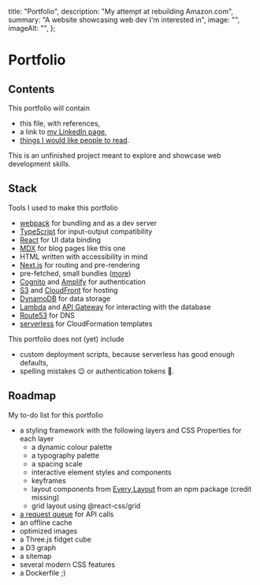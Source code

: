   title: "Portfolio",
  description: "My attempt at rebuilding Amazon.com",
  summary: "A website showcasing web dev I'm interested in",
  image: "",
  imageAlt: "",
};

# Portfolio

## Contents

This portfolio will contain

*   this file, with references,
*   a link to [my LinkedIn page](https://www.linkedin.com/in/aleksander-sobieraj/),
*   [things I would like people to read](/blog).

This is an unfinished project meant to explore and showcase web development skills.

## Stack

Tools I used to make this portfolio

*   [webpack](https://webpack.js.org/) for bundling and as a dev server
*   [TypeScript](https://www.typescriptlang.org/) for input-output compatibility
*   [React](https://reactjs.org/) for UI data binding
*   [MDX](https://mdxjs.com/) for blog pages like this one
*   HTML written with accessibility in mind
*   [Next.js](https://nextjs.org/) for routing and pre-rendering
*   pre-fetched, small bundles ([more](/blog/server))
*   [Cognito](https://aws.amazon.com/cognito/) and [Amplify](https://aws.amazon.com/amplify/) for authentication
*   [S3](https://aws.amazon.com/s3/) and [CloudFront](https://aws.amazon.com/cloudfront/) for hosting
*   [DynamoDB](https://aws.amazon.com/dynamodb/) for data storage
*   [Lambda](https://aws.amazon.com/lambda/) and [API Gateway](https://aws.amazon.com/api-gateway/) for interacting with the database
*   [Route53](https://aws.amazon.com/route53/) for DNS
*   [serverless](https://www.serverless.com/) for CloudFormation templates

This portfolio does not (yet) include

*   custom deployment scripts, because serverless has good enough defaults,
*   spelling mistakes 😉 or authentication tokens 🤞.

## Roadmap

My to-do list for this portfolio

*   a styling framework with the following layers and CSS Properties for each layer
    *    a dynamic colour palette
    *    a typography palette
    *    a spacing scale
    *    interactive element styles and components
    *    keyframes
    *    layout components from [Every Layout](https://every-layout.dev/) from an npm package (credit missing)
    *    grid layout using @react-css/grid
*   [a request queue](https://developers.google.com/web/tools/workbox/modules/workbox-background-sync) for API calls
*   an offline cache
*   optimized images
*   a Three.js fidget cube
*   a D3 graph
*   a sitemap
*   several modern CSS features
*   a Dockerfile ;)
